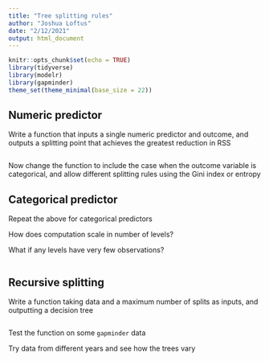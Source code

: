 ```yaml
---
title: "Tree splitting rules"
author: "Joshua Loftus"
date: "2/12/2021"
output: html_document
---
```


```r
knitr::opts_chunk$set(echo = TRUE)
library(tidyverse)  
library(modelr)     
library(gapminder)  
theme_set(theme_minimal(base_size = 22))
```

## Numeric predictor

Write a function that inputs a single numeric predictor and outcome, and outputs a splitting point that achieves the greatest reduction in RSS

```r

```

Now change the function to include the case when the outcome variable is categorical, and allow different splitting rules using the Gini index or entropy

## Categorical predictor

Repeat the above for categorical predictors

How does computation scale in number of levels?

What if any levels have very few observations?

```r

```

## Recursive splitting

Write a function taking data and a maximum number of splits as inputs, and outputting a decision tree

```r

```

Test the function on some `gapminder` data

Try data from different years and see how the trees vary

```r

```

